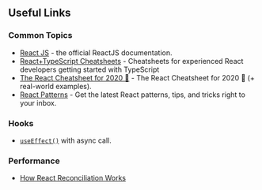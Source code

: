 ## Useful Links

### Common Topics

- [React JS](https://reactjs.org/docs/getting-started.html) - the official ReactJS documentation.
- [React+TypeScript Cheatsheets](https://github.com/typescript-cheatsheets/react-typescript-cheatsheet) - Cheatsheets for experienced React developers getting started with TypeScript
- [The React Cheatsheet for 2020 📄‬](https://dev.to/codeartistryio/the-react-cheatsheet-for-2020-real-world-examples-4hgg) - The React Cheatsheet for 2020 📄‬ (+ real-world examples).
- [React Patterns](https://reactpatterns.com/) - Get the latest React patterns, tips, and tricks right to your inbox.

### Hooks

- [`useEffect()`](https://dev.to/n1ru4l/homebrew-react-hooks-useasynceffect-or-how-to-handle-async-operations-with-useeffect-1fa8) with async call.

### Performance

- [How React Reconciliation Works](https://css-tricks.com/how-react-reconciliation-works/)
